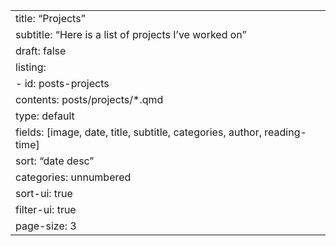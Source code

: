 ---
title: "Projects"
subtitle: "Here is a list of projects I've worked on"
draft: false
listing:
    - id: posts-projects
      contents: posts/projects/*.qmd
      type: default
      fields: [image, date, title, subtitle, categories, author, reading-time]  
      sort: "date desc"
      categories: unnumbered
      sort-ui: true
      filter-ui: true
      page-size: 3
---